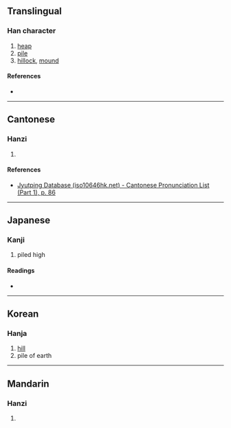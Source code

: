 {{character info}}
==Translingual==

===Han character===
{{Han char|rn=32|rad=土|as=06|sn=9|four=|canj=GHRR|ids=⿰土𠂤}}

# [[heap]]
# [[pile]]
# [[hillock]], [[mound]]

====References====
* {{Han ref|kx=0228.020|dkj=05042|dj=0464.010|hdz=10439.180|uh=5796|ud=22422}}

----

==Cantonese==

===Hanzi===
{{yue-hanzi|jyut=[[deoi1]]|y=deui1}}

# {{rfdef|yue|sort=土06}}

====References====
* [http://www.iso10646hk.net/jp/document/download.jsp Jyutping Database (iso10646hk.net) - Cantonese Pronunciation List (Part 1), p. 86]

----

==Japanese==

===Kanji===
{{ja-kanji|grade=|rs=土08}}

# piled high

====Readings====
* {{ja-readings|on=[[たい]] (tai), [[つい]] (tsui)|kun=[[うずたかい]] (uzutakai)}}

----

==Korean==

===Hanja===
{{ko-hanja|hangeul=퇴|rv=toe|mr=t'oe}}

# [[hill]]
# pile of earth

----

==Mandarin==

===Hanzi===
{{cmn-hanzi|pin=[[duī]] ([[dui1]]), [[shǎng]] ([[shang3]])|wg=tui<sup>1</sup>, shang<sup>3</sup>}}

# {{rfdef|cmn|sort=土06}}